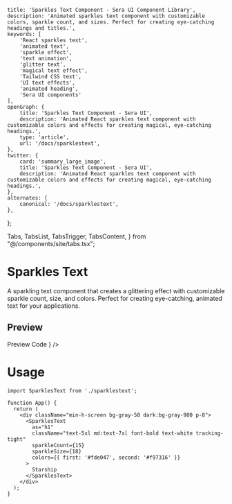     title: 'Sparkles Text Component - Sera UI Component Library',
    description: 'Animated sparkles text component with customizable colors, sparkle count, and sizes. Perfect for creating eye-catching headings and titles.',
    keywords: [
        'React sparkles text',
        'animated text',
        'sparkle effect',
        'text animation',
        'glitter text',
        'magical text effect',
        'Tailwind CSS text',
        'UI text effects',
        'animated heading',
        'Sera UI components'
    ],
    openGraph: {
        title: 'Sparkles Text Component - Sera UI',
        description: 'Animated React sparkles text component with customizable colors and effects for creating magical, eye-catching headings.',
        type: 'article',
        url: '/docs/sparklestext',
    },
    twitter: {
        card: 'summary_large_image',
        title: 'Sparkles Text Component - Sera UI',
        description: 'Animated React sparkles text component with customizable colors and effects for creating magical, eye-catching headings.',
    },
    alternates: {
        canonical: '/docs/sparklestext',
    },
};

  Tabs,
  TabsList,
  TabsTrigger,
  TabsContent,
} from "@/components/site/tabs.tsx";

<AI dir="left"/>

# Sparkles Text
A sparkling text component that creates a glittering effect with customizable sparkle count, size, and colors. Perfect for creating eye-catching, animated text for your applications.

## Preview


<Tabs defaultValue="preview" className="">
  <TabsList>
    <TabsTrigger value="preview">Preview</TabsTrigger>
    <TabsTrigger value="code">Code</TabsTrigger>
  </TabsList>
  <TabsContent value="preview">
    <ComponentRenderer component={<SparklesTextView />} />
  </TabsContent>
  <TabsContent value="code">
    <CodeBlock filePath="src/app/docs/sparklestext/sparklestext.tsx" />
  </TabsContent>
</Tabs>

# Usage
```tsx
import SparklesText from './sparklestext';

function App() {
  return (
    <div className="min-h-screen bg-gray-50 dark:bg-gray-900 p-8">
      <SparklesText
        as="h1"
        className="text-5xl md:text-7xl font-bold text-white tracking-tight"
        sparkleCount={15}
        sparkleSize={18}
        colors={{ first: '#fde047', second: '#f97316' }}
      >
        Starship
      </SparklesText>
    </div>
  );
}
```